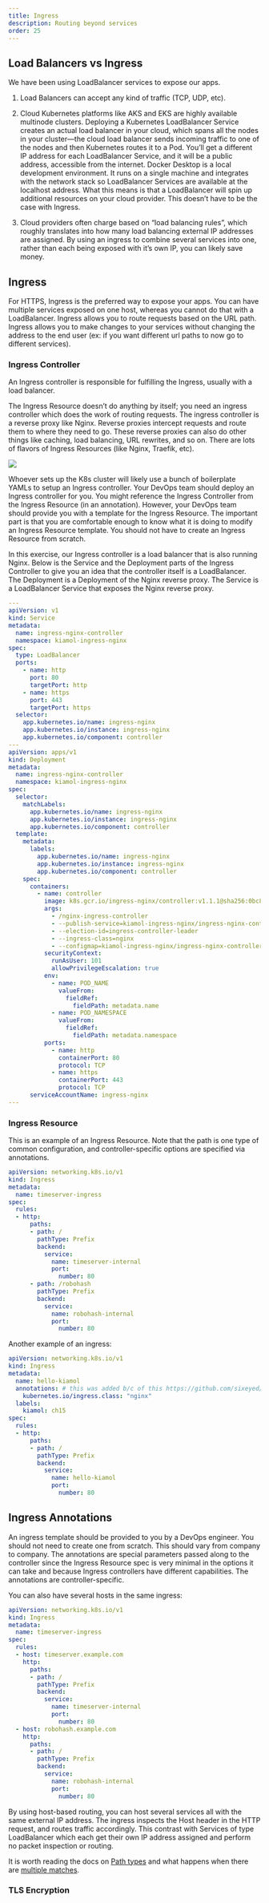 ```yaml
---
title: Ingress
description: Routing beyond services
order: 25
---
```


## Load Balancers vs Ingress

We have been using LoadBalancer services to expose our apps.  

1. Load Balancers can accept any kind of traffic (TCP, UDP, etc).

2. Cloud Kubernetes platforms like AKS and EKS are highly available multinode clusters. Deploying a Kubernetes LoadBalancer Service creates an actual load balancer in your cloud, which spans all the nodes in your cluster—the cloud load balancer sends incoming traffic to one of the nodes and then Kubernetes routes it to a Pod. You’ll get a different IP address for each LoadBalancer Service, and it will be a public address, accessible from the internet. Docker Desktop is a local development environment. It runs on a single machine and integrates with the network stack so LoadBalancer Services are available at the localhost address.  What this means is that a LoadBalancer will spin up additional resources on your cloud provider.  This doesn't have to be the case with Ingress.

3. Cloud providers often charge based on “load balancing rules”, which roughly translates into how many load balancing external IP addresses are assigned. By using an ingress to combine several services into one, rather than each being exposed with it’s own IP, you can likely save money.

## Ingress

For HTTPS, Ingress is the preferred way to expose your apps. You can have multiple services exposed on one host, whereas you cannot do that with a LoadBalancer.  Ingress allows you to route requests based on the URL path.  Ingress allows you to make changes to your services without changing the address to the end user (ex: if you want different url paths to now go to different services).  


### Ingress Controller

An Ingress controller is responsible for fulfilling the Ingress, usually with a load balancer.

The Ingress Resource doesn't do anything by itself; you need an ingress controller which does the work of routing requests.  The ingress controller is a reverse proxy like Nginx.  Reverse proxies intercept requests and route them to where they need to go.  These reverse proxies can also do other things like caching, load balancing, URL rewrites, and so on. There are lots of flavors of Ingress Resources (like Nginx, Traefik, etc).

![](ingress.png)

Whoever sets up the K8s cluster will likely use a bunch of boilerplate YAMLs to setup an Ingress controller.  Your DevOps team should deploy an Ingress controller for you.  You might reference the Ingress Controller from the Ingress Resource (in an annotation).  However, your DevOps team should provide you with a template for the Ingress Resource.  The important part is that you are comfortable enough to know what it is doing to modify an Ingress Resource template. You should not have to create an Ingress Resource from scratch.


In this exercise, our Ingress controller is a load balancer that is also running Nginx.  Below is the Service and the Deployment parts of the Ingress Controller to give you an idea that the controller itself is a LoadBalancer.  The Deployment is a Deployment of the Nginx reverse proxy.  The Service is a LoadBalancer Service that exposes the Nginx reverse proxy.

```.yml
---
apiVersion: v1
kind: Service
metadata:
  name: ingress-nginx-controller
  namespace: kiamol-ingress-nginx
spec:
  type: LoadBalancer
  ports:
    - name: http
      port: 80
      targetPort: http
    - name: https
      port: 443
      targetPort: https
  selector:
    app.kubernetes.io/name: ingress-nginx
    app.kubernetes.io/instance: ingress-nginx
    app.kubernetes.io/component: controller
---
apiVersion: apps/v1
kind: Deployment
metadata:
  name: ingress-nginx-controller
  namespace: kiamol-ingress-nginx
spec:
  selector:
    matchLabels:
      app.kubernetes.io/name: ingress-nginx
      app.kubernetes.io/instance: ingress-nginx
      app.kubernetes.io/component: controller
  template:
    metadata:
      labels:
        app.kubernetes.io/name: ingress-nginx
        app.kubernetes.io/instance: ingress-nginx
        app.kubernetes.io/component: controller
    spec:
      containers:
        - name: controller
          image: k8s.gcr.io/ingress-nginx/controller:v1.1.1@sha256:0bc88eb15f9e7f84e8e56c14fa5735aaa488b840983f87bd79b1054190e660de
          args:
            - /nginx-ingress-controller
            - --publish-service=kiamol-ingress-nginx/ingress-nginx-controller
            - --election-id=ingress-controller-leader
            - --ingress-class=nginx
            - --configmap=kiamol-ingress-nginx/ingress-nginx-controller
          securityContext:
            runAsUser: 101
            allowPrivilegeEscalation: true
          env:
            - name: POD_NAME
              valueFrom:
                fieldRef:
                  fieldPath: metadata.name
            - name: POD_NAMESPACE
              valueFrom:
                fieldRef:
                  fieldPath: metadata.namespace
          ports:
            - name: http
              containerPort: 80
              protocol: TCP
            - name: https
              containerPort: 443
              protocol: TCP
      serviceAccountName: ingress-nginx
---
```

### Ingress Resource

This is an example of an Ingress Resource.  Note that the path is one type of common configuration, and controller-specific options are specified via annotations.

```yaml
apiVersion: networking.k8s.io/v1
kind: Ingress
metadata:
  name: timeserver-ingress
spec:
  rules:
  - http:
      paths:
      - path: /
        pathType: Prefix
        backend:
          service:
            name: timeserver-internal
            port:
              number: 80
      - path: /robohash
        pathType: Prefix
        backend:
          service:
            name: robohash-internal
            port:
              number: 80
```

Another example of an ingress:

```.yml
apiVersion: networking.k8s.io/v1
kind: Ingress
metadata:
  name: hello-kiamol
  annotations: # this was added b/c of this https://github.com/sixeyed/kiamol/issues/32
    kubernetes.io/ingress.class: "nginx" 
  labels:
    kiamol: ch15
spec:
  rules:
  - http:
      paths:
      - path: /
        pathType: Prefix
        backend:
          service:
            name: hello-kiamol
            port:
              number: 80

```

:::{.callout-note}


## Ingress Annotations

An ingress template should be provided to you by a DevOps engineer.  You should not need to create one from scratch.  This should vary from company to company.  The annotations are special parameters passed along to the controller since the Ingress Resource spec is very minimal in the options it can take and because Ingress controllers have different capabilities.  The annotations are controller-specific.
:::

You can also have several hosts in the same ingress:

```yaml
apiVersion: networking.k8s.io/v1
kind: Ingress
metadata:
  name: timeserver-ingress
spec:
  rules:
  - host: timeserver.example.com
    http:
      paths:
      - path: /
        pathType: Prefix
        backend:
          service:
            name: timeserver-internal
            port:
              number: 80
  - host: robohash.example.com
    http:
      paths:
      - path: /
        pathType: Prefix
        backend:
          service:
            name: robohash-internal
            port:
              number: 80
```

By using host-based routing, you can host several services all with the same external IP address. The ingress inspects the Host header in the HTTP request, and routes traffic accordingly. This contrast with Services of type LoadBalancer which each get their own IP address assigned and perform no packet inspection or routing.

It is worth reading the docs on [Path types](https://kubernetes.io/docs/concepts/services-networking/ingress/#path-types) and what happens when there are [multiple matches](https://kubernetes.io/docs/concepts/services-networking/ingress/#multiple-matches).

### TLS Encryption

